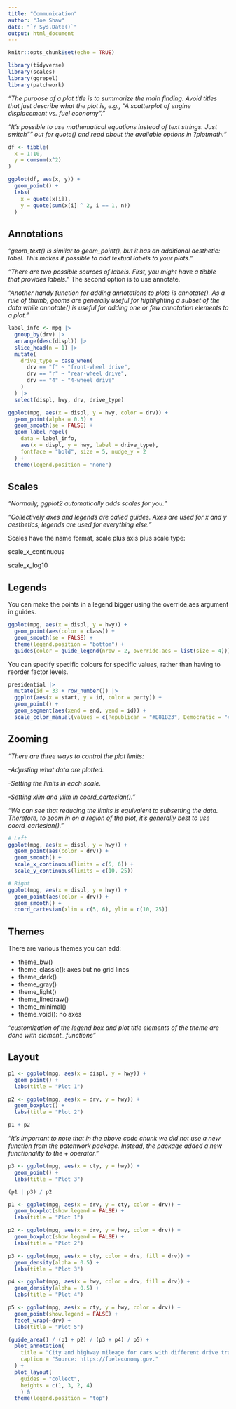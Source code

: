 ```yaml
---
title: "Communication"
author: "Joe Shaw"
date: "`r Sys.Date()`"
output: html_document
---
```


```r
knitr::opts_chunk$set(echo = TRUE)

library(tidyverse)
library(scales)
library(ggrepel)
library(patchwork)

```

*"The purpose of a plot title is to summarize the main finding. Avoid titles that just describe what the plot is, e.g., “A scatterplot of engine displacement vs. fuel economy”."*

*"It’s possible to use mathematical equations instead of text strings. Just switch "" out for quote() and read about the available options in ?plotmath:"*

```r

df <- tibble(
  x = 1:10,
  y = cumsum(x^2)
)

ggplot(df, aes(x, y)) +
  geom_point() +
  labs(
    x = quote(x[i]),
    y = quote(sum(x[i] ^ 2, i == 1, n))
  )

```

## Annotations

*"geom_text() is similar to geom_point(), but it has an additional aesthetic: label. This makes it possible to add textual labels to your plots."*

*"There are two possible sources of labels. First, you might have a tibble that provides labels."* The second option is to use annotate.

*"Another handy function for adding annotations to plots is annotate(). As a rule of thumb, geoms are generally useful for highlighting a subset of the data while annotate() is useful for adding one or few annotation elements to a plot."*

```r

label_info <- mpg |>
  group_by(drv) |>
  arrange(desc(displ)) |>
  slice_head(n = 1) |>
  mutate(
    drive_type = case_when(
      drv == "f" ~ "front-wheel drive",
      drv == "r" ~ "rear-wheel drive",
      drv == "4" ~ "4-wheel drive"
    )
  ) |>
  select(displ, hwy, drv, drive_type)

ggplot(mpg, aes(x = displ, y = hwy, color = drv)) +
  geom_point(alpha = 0.3) +
  geom_smooth(se = FALSE) +
  geom_label_repel(
    data = label_info, 
    aes(x = displ, y = hwy, label = drive_type),
    fontface = "bold", size = 5, nudge_y = 2
  ) +
  theme(legend.position = "none")

```

## Scales

*"Normally, ggplot2 automatically adds scales for you."*

*"Collectively axes and legends are called guides. Axes are used for x and y aesthetics; legends are used for everything else."*

Scales have the name format, scale plus axis plus scale type:

scale_x_continuous

scale_x_log10

## Legends

You can make the points in a legend bigger using the override.aes argument in guides.

```r

ggplot(mpg, aes(x = displ, y = hwy)) +
  geom_point(aes(color = class)) +
  geom_smooth(se = FALSE) +
  theme(legend.position = "bottom") +
  guides(color = guide_legend(nrow = 2, override.aes = list(size = 4)))

```

You can specify specific colours for specific values, rather than having to reorder factor levels.

```r

presidential |>
  mutate(id = 33 + row_number()) |>
  ggplot(aes(x = start, y = id, color = party)) +
  geom_point() +
  geom_segment(aes(xend = end, yend = id)) +
  scale_color_manual(values = c(Republican = "#E81B23", Democratic = "#00AEF3"))

```

## Zooming

*"There are three ways to control the plot limits:*

*-Adjusting what data are plotted.*

*-Setting the limits in each scale.*

*-Setting xlim and ylim in coord_cartesian()."*

*"We can see that reducing the limits is equivalent to subsetting the data. Therefore, to zoom in on a region of the plot, it’s generally best to use coord_cartesian()."*

```r

# Left
ggplot(mpg, aes(x = displ, y = hwy)) +
  geom_point(aes(color = drv)) +
  geom_smooth() +
  scale_x_continuous(limits = c(5, 6)) +
  scale_y_continuous(limits = c(10, 25))

# Right
ggplot(mpg, aes(x = displ, y = hwy)) +
  geom_point(aes(color = drv)) +
  geom_smooth() +
  coord_cartesian(xlim = c(5, 6), ylim = c(10, 25))

```

## Themes

There are various themes you can add:

- theme_bw()
- theme_classic(): axes but no grid lines
- theme_dark() 
- theme_gray()
- theme_light()
- theme_linedraw()
- theme_minimal()
- theme_void(): no axes

*"customization of the legend box and plot title elements of the theme are done with element_ functions"*

## Layout

```r

p1 <- ggplot(mpg, aes(x = displ, y = hwy)) + 
  geom_point() + 
  labs(title = "Plot 1")

p2 <- ggplot(mpg, aes(x = drv, y = hwy)) + 
  geom_boxplot() + 
  labs(title = "Plot 2")

p1 + p2

```

*"It’s important to note that in the above code chunk we did not use a new function from the patchwork package. Instead, the package added a new functionality to the + operator."*

```r

p3 <- ggplot(mpg, aes(x = cty, y = hwy)) + 
  geom_point() + 
  labs(title = "Plot 3")

(p1 | p3) / p2

```

```r

p1 <- ggplot(mpg, aes(x = drv, y = cty, color = drv)) + 
  geom_boxplot(show.legend = FALSE) + 
  labs(title = "Plot 1")

p2 <- ggplot(mpg, aes(x = drv, y = hwy, color = drv)) + 
  geom_boxplot(show.legend = FALSE) + 
  labs(title = "Plot 2")

p3 <- ggplot(mpg, aes(x = cty, color = drv, fill = drv)) + 
  geom_density(alpha = 0.5) + 
  labs(title = "Plot 3")

p4 <- ggplot(mpg, aes(x = hwy, color = drv, fill = drv)) + 
  geom_density(alpha = 0.5) + 
  labs(title = "Plot 4")

p5 <- ggplot(mpg, aes(x = cty, y = hwy, color = drv)) + 
  geom_point(show.legend = FALSE) + 
  facet_wrap(~drv) +
  labs(title = "Plot 5")

(guide_area() / (p1 + p2) / (p3 + p4) / p5) +
  plot_annotation(
    title = "City and highway mileage for cars with different drive trains",
    caption = "Source: https://fueleconomy.gov."
  ) +
  plot_layout(
    guides = "collect",
    heights = c(1, 3, 2, 4)
    ) &
  theme(legend.position = "top")

```
